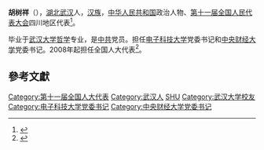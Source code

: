 '''胡树祥'''（{{bd|1952年||}}），[[湖北|湖北]][[武汉|武汉]]人，[[汉族|汉族]]，[[中华人民共和国|中华人民共和国]]政治人物、[[第十一届全国人民代表大会|第十一届全国人民代表大会]]四川地区代表<ref>{{cite web|author=新华网|title=第十一届全国人大代表|url=http://news.xinhuanet.com/ziliao/2008-03/03/content_7708230.htm?node=36628|publisher=新华网|accessdate=2014-01-07|archive-date=2014-01-10|archive-url=https://web.archive.org/web/20140110211415/http://news.xinhuanet.com/ziliao/2008-03/03/content_7708230.htm?node=36628|dead-url=no}}</ref>。

毕业于[[武汉大学|武汉大学]][[哲学|哲学]]专业，是[[中共|中共]]党员。担任[[电子科技大学|电子科技大学]]党委书记和[[中央财经大学|中央财经大学]]党委书记。2008年起担任全国人大代表<ref>{{cite news|title=全国人大代表信息-胡树祥|url= http://210.82.31.1:8084/delegate/viewDelegate.action?dbid=112224|accessdate=2013-04-05|newspaper=全国人大网|archive-url=https://web.archive.org/web/20140523225701/http://www.npc.gov.cn/delegate/viewDelegate.action?dbid=112224|archive-date=2014-05-23|dead-url=yes}}</ref>。

==參考文獻==
{{reflist}}

{{DEFAULTSORT:HU胡}}
[[Category:第十一届全国人大代表|Category:第十一届全国人大代表]]
[[Category:武汉人|Category:武汉人]]
[[Category:胡姓|SHU]]
[[Category:武汉大学校友|Category:武汉大学校友]]
[[Category:电子科技大学党委书记|Category:电子科技大学党委书记]]
[[Category:中央财经大学党委书记|Category:中央财经大学党委书记]]